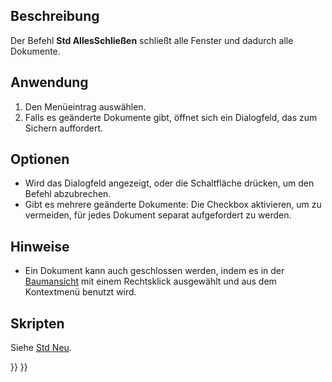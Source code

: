 <languages/>

{{Docnav/de
|[[Std_CloseActiveWindow/de|Schließen]]
|[[Std_Save/de|Speichern]]
|[[Std_File_Menu/de|Std Menü Datei]]
|IconL=Std_CloseActiveWindow.svg
|IconR=Std_Save.svg
|IconC=Freecad.svg
}}

{{GuiCommand/de
|Name=Std_CloseAllWindows
|Name/de=Std AlleFensterSchließen
|MenuLocation=Datei → Alle schließen
|Workbenches=Alle
|SeeAlso=[[Std_CloseActiveWindow/de|Std AktivesFensterSchließen]]
}}

<span id="Description"></span>
==Beschreibung==

Der Befehl '''Std AllesSchließen''' schließt alle Fenster und dadurch alle Dokumente.

<span id="Usage"></span>
== Anwendung ==

# Den Menüeintrag {{MenuCommand|Datei → [[Image:Std_CloseAllWindows.svg|16px]] Alles Schließen}} auswählen.
# Falls es geänderte Dokumente gibt, öffnet sich ein Dialogfeld, das zum Sichern auffordert.

<span id="Options"></span>
==Optionen==

* Wird das Dialogfeld angezeigt, {{KEY|Esc}} oder die Schaltfläche {{KEY|Abbrechen}} drücken, um den Befehl abzubrechen.
* Gibt es mehrere geänderte Dokumente: Die Checkbox {{MenuCommand|Auf alle anwenden}} aktivieren, um zu vermeiden, für jedes Dokument separat aufgefordert zu werden.

<span id="Notes"></span>
==Hinweise==

* Ein Dokument kann auch geschlossen werden, indem es in der [[Tree_view/de|Baumansicht]] mit einem Rechtsklick ausgewählt und  {{MenuCommand|Dokument schließen}} aus dem Kontextmenü benutzt wird.

<span id="Scripting"></span>
==Skripten==

Siehe [[Std_New/de#Skripten|Std Neu]].


{{Docnav/de
|[[Std_CloseActiveWindow/de|Schließen]]
|[[Std_Save/de|Speichern]]
|[[Std_File_Menu/de|Std Menü Datei]]
|IconL=Std_CloseActiveWindow.svg
|IconR=Std_Save.svg
|IconC=Freecad.svg
}}

{{Std_Base_navi{{#translation:}}}}
{{Userdocnavi{{#translation:}}}}